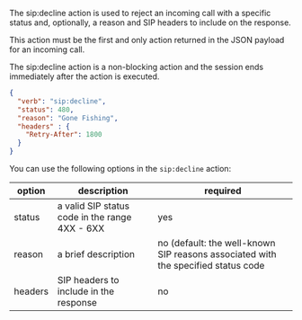 The sip:decline action is used to reject an incoming call with a specific status and, optionally, a reason and SIP headers to include on the response.  

This action must be the first and only action returned in the JSON payload for an incoming call.  

The sip:decline action is a non-blocking action and the session ends immediately after the action is executed.

```json
{
  "verb": "sip:decline",
  "status": 480,
  "reason": "Gone Fishing",
  "headers" : {
    "Retry-After": 1800
  }
}
```

You can use the following options in the `sip:decline` action:

| option        | description | required  |
| ------------- |-------------| -----|
| status | a valid SIP status code in the range 4XX - 6XX | yes |
| reason | a brief description | no (default: the well-known SIP reasons associated with the specified status code |
| headers | SIP headers to include in the response | no

